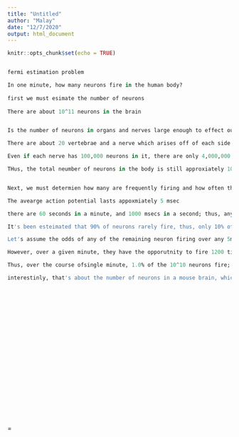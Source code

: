 ```yaml
---
title: "Untitled"
author: "Malay"
date: "12/7/2020"
output: html_document
---
```


```r
knitr::opts_chunk$set(echo = TRUE)


fermi estimation problem

In one minute, how many neurons fire in the human body?
  
first we must esimate the number of neurons
  
There are about 10^11 neurons in the brain


Is the number of neurons in organs and nerves large enough to effect our estimates?

There are about 20 vertebrae and a nerve which arises off of each side of the vertebrae, thus there are 40 large nerve trunks

Even if each nerve has 100,000 neurons in it, there are only 4,000,000 (4x 10 ^6) neurons in the peripheral nervous system

THus, the total neumber of neurons in the body is still approxiately 10^11


Next, we must determien how many are frequently firing and how often they fire within a brief interval.

The avearge action potential lasts appoxmiately 5 msec

there are 60 seconds in a minute, and 1000 msecs in a second; thus, any neuron in theory has the capacity to fire 1200 times in a minute

It's been esteimated that 90% of neurons rarely fire, thus, only 10% of 10^11 neurons are likly to fire in any given one minute interval=10^10

Let's assume the odds of any of the remaining neuron firing over any 5msec interval are low : 1/100,000 (low average rates of activity are important to protect against seizures)

However, over a given minute, they have the opporutnity to fire 1200 times, thus, over the a single minute the probability is three orders of magnitude better, about 1/100

Thus, over the course ofsingle minute, 1.0% of the 10^10 neurons fire; or 10^8 neurons (100 million neurons)

interestinly, that's about the number of neurons in a mouse brain, which has 70,000,000. so you could say we are using the equivalent of a mouses entire nervous system in any one minute interval.
























```

=